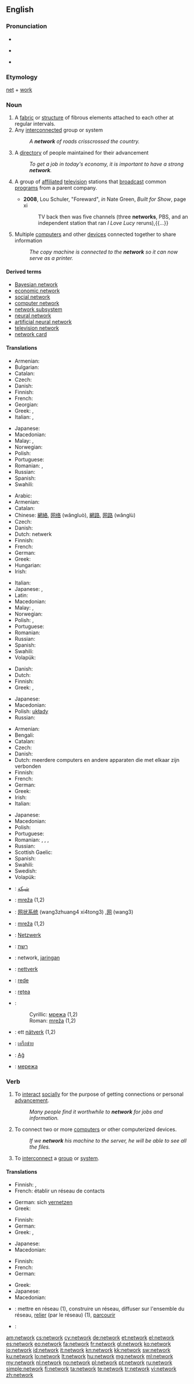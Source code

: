 {{wikipedia}}
==English==

===Pronunciation===
* {{audio|en-us-network.ogg|Audio (US)}}
* {{a|UK}} {{IPA|/nɛtwɜːk/}}
* {{a|US}} {{IPA|/nɛtwɝk/}}

===Etymology===
[[net]] + [[work]]

===Noun===
{{en-noun}}

# A [[fabric]] or [[structure]] of fibrous elements attached to each other at regular intervals.
# Any [[interconnect]]ed group or system
#: ''A '''network''' of roads crisscrossed the country.''
# A [[directory]] of people maintained for their advancement
#: ''To get a job in today's economy, it is important to have a strong '''network'''.''
# {{context|broadcasting|lang=en}} A group of [[affiliated]] [[television]] stations that [[broadcast]] common [[program]]s from a parent company.
#* '''2008''', Lou Schuler, "Foreward", ''in'' Nate Green, ''Built for Show'', page xi
#*: TV back then was five channels (three '''networks''', PBS, and an independent station that ran ''I Love Lucy'' reruns),{{...}}
# {{context|computing|lang=en}} Multiple [[computer]]s and other [[device]]s connected together to share information
#: ''The copy machine is connected to the '''network''' so it can now serve as a printer.''

====Derived terms====
* [[Bayesian network]]
* [[economic network]]
* [[social network]]
* [[computer network]]
* [[network subsystem]]
* [[neural network]]
* [[artificial neural network]]
* [[television network]]
* [[network card]]

====Translations====
{{trans-top|fabric or structure of fibrous elements}}
* Armenian: {{t-|hy|ցանց|tr=c’anc’}}
* Bulgarian: {{t+|bg|мрежа|f|tr=mréža|sc=Cyrl}}
* Catalan: {{t-|ca|xarxa|f}}
* Czech: {{t+|cs|síť|f}}
* Danish: {{t-|da|net|n}}
* Finnish: {{t+|fi|verkko}}
* French: {{t+|fr|tissus|m}}
* Georgian: {{t-|ka|ქსელი|tr=k'seli|sc=Geor}}
* Greek: {{t+|el|σύμπλεγμα|n|tr=sýmplegma}},  {{t+|el|πλέγμα|n|tr=plégma}}
* Italian: {{t+|it|rete|f}}, {{t+|it|reti|f-p}}
{{trans-mid}}
* Japanese: {{t-|ja|編み目|tr=amime}}
* Macedonian: {{t-|mk|мрежа|f|tr=mréža}}
* Malay: {{t-|ms|rangkaian}}, {{t-|ms|jaringan}}
* Norwegian: {{t+|no|nett|n}}
* Polish: {{t+|pl|sieć|f}}
* Portuguese: {{t+|pt|rede|f}}
* Romanian: {{t-|ro|rețea|f}}, {{t-|ro|rețele|f-p}}
* Russian: {{t+|ru|сеть|f|tr=s'et'}}
* Spanish: {{t+|es|red|f}}
* Swahili: {{t+|sw|mtandao}}
{{trans-bottom}}

{{trans-top|interconnected group or system}}
* Arabic: {{t|ar|شَبَكة|tr=šábaka}}
* Armenian: {{t-|hy|ցանց|tr=c’anc’}}
* Catalan: {{t-|ca|xarxa|f}}
* Chinese: [[網絡]], [[网络]] (wǎngluò), [[網路]], [[网路]] (wǎnglù)
* Czech: {{t+|cs|síť}}
* Danish: {{t-|da|netværk|n}}
* Dutch: netwerk
* Finnish: {{t+|fi|verkko}}
* French: {{t+|fr|réseau|m}}
* German: {{t+|de|Netzwerk|n}}
* Greek: {{t+|el|δίκτυο|n|tr=díktyo|sc=Grek}}
* Hungarian: {{t+|hu|hálózat}}
* Irish: {{t-|ga|eangach|f}}
{{trans-mid}}
* Italian: {{t+|it|rete|f}}
* Japanese: {{t+|ja|ネットワーク|tr=nettowāku}}, {{t+|ja|網|tr=mō}}
* Latin: {{t-|la|reticulum|n}}
* Macedonian: {{t-|mk|мрежа|f|tr=mréža}}
* Malay: {{t-|ms|rangkaian}}, {{t-|ms|jaringan}}
* Norwegian: {{t-|no|nettverk|n}}
* Polish: {{t+|pl|sieć|f}}, {{t+|pl|układ|m}}
* Portuguese: {{t+|pt|rede|f}}
* Romanian: {{t-|ro|rețea|f}}
* Russian: {{t+|ru|сеть|f|tr=s'et'}}
* Spanish: {{t+|es|red|f}}
* Swahili: {{t+|sw|mtandao}}
* Volapük: {{t-|vo|resod}}
{{trans-bottom}}

{{trans-top|directory of people}}
* Danish: {{t-|da|netværk|n}}
* Dutch: {{t+|nl|netwerk|n}}
* Finnish: {{t-|fi|verkosto}}
* Greek: {{t+|el|δίκτυο|n|tr=díktyo}},  {{t+|el|κύκλωμα|n|tr=kýkloma}}
{{trans-mid}}
* Japanese: {{t-|ja|人脈|tr=jinmyaku}}
* Macedonian: {{t-|mk|врски|f-p|tr=v'rski}}
* Polish: [[układy]] {{p}}
* Russian: {{t+|ru|связи|f-p|tr=sv'ázi}}
{{trans-bottom}}

{{trans-top|multiple computers and other devices connected together}}
* Armenian: {{t-|hy|ցանց|tr=c’anc’}}
* Bengali: {{t-|bn|নেটওয়ার্ক|sc=Beng}}
* Catalan: {{t-|ca|xarxa|f}}
* Czech: {{t+|cs|síť|f}}
* Danish: {{t-|da|netværk|n}}
* Dutch: meerdere computers en andere apparaten die met elkaar zijn verbonden
* Finnish: {{t+|fi|verkko}}
* French: {{t+|fr|réseau informatique|m}}
* German: {{t+|de|Netzwerk|n}}
* Greek: {{t+|el|δίκτυο|tr=díktyo|sc=Grek}}
* Irish: {{t-|ga|eangach|f}}
* Italian: {{t+|it|rete|f}}
{{trans-mid}}
* Japanese: {{t+|ja|ネットワーク|tr=nettowāku}}
* Macedonian: {{t-|mk|мрежа|f|tr=mréža}}
* Polish: {{t+|pl|sieć|f}}
* Portuguese: {{t+|pt|rede|f}}
* Romanian: {{t-|ro|rețea computerică|f}}, {{t-|ro|rețea de computere|f}}, {{t-|ro|rețea|f}}, {{t-|ro|rețea de calculatoare}}
* Russian: {{t+|ru|сеть|f|tr=s'et'}}
* Scottish Gaelic: {{t-|gd|lìonra|m}}
* Spanish: {{t+|es|red|f}}
* Swahili: {{t+|sw|mtandao}}
* Swedish: {{t+|sv|nätverk}}
* Volapük: {{t-|vo|nünömaresod}}
{{trans-bottom}}

{{checktrans-top}}
* {{ttbc|ar}}: [[شبكة]]
* {{ttbc|sh}}: [[mreža#Bosnian|mreža]] {{f}} (1,2)
* {{ttbc|cmn}}: [[网状系统]] (wang3zhuang4 xi4tong3) {{gloss|of roads, veins}},[[网]] (wang3) {{gloss|TV, radio}}
* {{ttbc|sh}}: [[mreža#Croatian|mreža]] {{f}} (1,2)
* {{ttbc|de}}: [[Netzwerk]] {{n}}
* {{ttbc|he}}: [[רשת]] {{f}}
{{trans-mid}}
* {{ttbc|id}}: network, [[jaring]]an
* {{ttbc|no}}: [[nettverk]]
* {{ttbc|pt}}: [[rede]]
* {{ttbc|ro}}: [[rețea]] {{f}}
* {{ttbc|sh}}:
*: Cyrillic: [[мрежа#Serbian|мрежа]] {{f}} (1,2)
*: Roman: [[mreža#Serbian|mreža]] {{f}} (1,2)
* {{ttbc|sv}}: ett [[nätverk]] (1,2)
* {{ttbc|th}}: [[เครือข่าย]]
* {{ttbc|tr}}: [[Ağ]]
* {{ttbc|uk}}: [[мережа]] {{f}}
{{trans-bottom}}

===Verb===
{{en-verb|network|ing}}

# {{context|intransitive|lang=en}} To [[interact]] [[social]]ly for the purpose of getting connections or personal [[advance]]ment.
#: ''Many people find it worthwhile to '''network''' for jobs and information.''
# {{context|transitive|lang=en}} To connect two or more [[computer]]s or other computerized devices.
#: ''If we '''network''' his machine to the server, he will be able to see all the files.''
# {{context|transitive|lang=en}} To [[interconnect]] a [[group]] or [[system]].

====Translations====
{{trans-top|interact socially}}
* Finnish: {{t-|fi|verkottua}}, {{t-|fi|verkostoitua}}
* French: établir un réseau de contacts
{{trans-mid}}
* German: sich [[vernetzen]]
* Greek: {{t+|el|δικτυώνομαι|tr=diktyónomai|sc=Grek}}
{{trans-bottom}}

{{trans-top|to connect two or more computers or other computerized devices}}
* Finnish: {{t-|fi|verkottaa}}
* German: {{t+|de|vernetzen}}
* Greek: {{t+|el|δικτυώνω|tr=diktyóno|sc=Grek}}, {{t-|el|διασυνδέω|tr=diasyndéo|sc=Grek}}
{{trans-mid}}
* Japanese: {{t-|ja|ネットに接続する|tr=netto ni setsuzoku suru}}
* Macedonian: {{t-|mk|вмрежува|tr=vmréžuva}}
{{trans-bottom}}

{{trans-top|to interconnect a group or system}}
* Finnish: {{t-|fi|verkottaa}}
* French: {{t-|fr|mettre en réseau}}
* German: {{t+|de|vernetzen}}
{{trans-mid}}
* Greek: {{t+|el|δικτυώνω|tr=diktyóno|sc=Grek}}
* Japanese: {{t-|ja|系統を組む|tr=kētō wo kumu}}
* Macedonian: {{t-|mk|вмрежува|tr=vmréžuva}}
{{trans-bottom}}

{{checktrans-top}}
* {{ttbc|fr}}: mettre en réseau (1), construire un réseau, diffuser sur l'ensemble du réseau, [[relier]] (par le réseau) (1), [[parcourir]]
* {{ttbc|roa-jer}}: {{tø|roa-jer|dranneter}}
{{trans-bottom}}

[[am:network]]
[[cs:network]]
[[cy:network]]
[[de:network]]
[[et:network]]
[[el:network]]
[[es:network]]
[[eo:network]]
[[fa:network]]
[[fr:network]]
[[gl:network]]
[[ko:network]]
[[io:network]]
[[id:network]]
[[it:network]]
[[kn:network]]
[[kk:network]]
[[sw:network]]
[[ku:network]]
[[lo:network]]
[[lt:network]]
[[hu:network]]
[[mg:network]]
[[ml:network]]
[[my:network]]
[[nl:network]]
[[no:network]]
[[pl:network]]
[[pt:network]]
[[ru:network]]
[[simple:network]]
[[fi:network]]
[[ta:network]]
[[te:network]]
[[tr:network]]
[[vi:network]]
[[zh:network]]